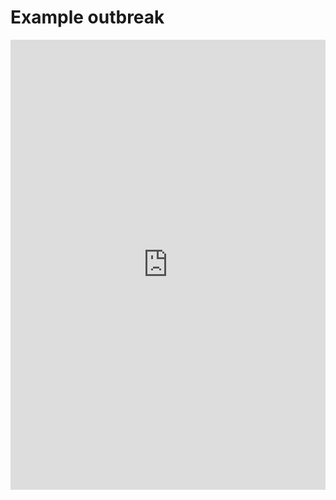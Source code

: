# Example outbreak { .unnumbered}

```{=html}
 <iframe id="example1" src="https://mobslab.shinyapps.io/simulate_infection_data/" style="border: none; width: 100%; height: 720px" frameborder="0"></iframe>
```
